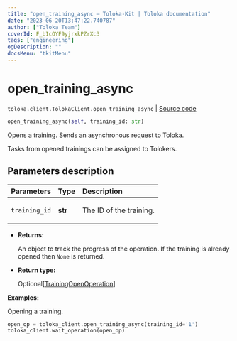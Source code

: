 ```yaml
---
title: "open_training_async — Toloka-Kit | Toloka documentation"
date: "2023-06-20T13:47:22.740787"
author: ["Toloka Team"]
coverId: F_bIcOYF9yjrxkPZrXc3
tags: ["engineering"]
ogDescription: ""
docsMenu: "tkitMenu"
---
```


# open_training_async

`toloka.client.TolokaClient.open_training_async` | [Source code](https://github.com/Toloka/toloka-kit/blob/v1.2.0/src/client/__init__.py#L2096)

```python
open_training_async(self, training_id: str)
```

Opens a training. Sends an asynchronous request to Toloka.

Tasks from opened trainings can be assigned to Tolokers.

## Parameters description

| Parameters | Type | Description |
| :----------| :----| :-----------|
`training_id`|**str**|<p>The ID of the training.</p>

* **Returns:**

  An object to track the progress of the operation.
If the training is already opened then `None` is returned.

* **Return type:**

  Optional\[[TrainingOpenOperation](/docs/toloka-kit/reference/toloka.client.operations.TrainingOpenOperation)\]

**Examples:**

Opening a training.

```python
open_op = toloka_client.open_training_async(training_id='1')
toloka_client.wait_operation(open_op)
```